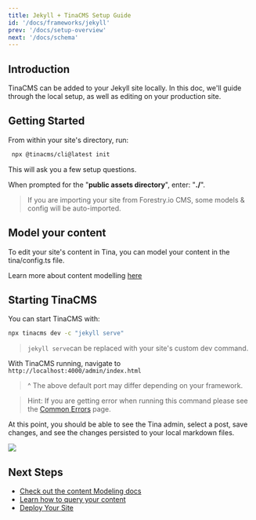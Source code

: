 ```yaml
---
title: Jekyll + TinaCMS Setup Guide
id: '/docs/frameworks/jekyll'
prev: '/docs/setup-overview'
next: '/docs/schema'
---
```


## Introduction

TinaCMS can be added to your Jekyll site locally. In this doc, we'll guide through the local setup, as well as editing on your production site.

## Getting Started

From within your site's directory, run:

```bash
 npx @tinacms/cli@latest init
```

This will ask you a few setup questions.

When prompted for the "**public assets directory**", enter: "**./**".

> If you are importing your site from Forestry.io CMS, some models & config will be auto-imported.

## Model your content

To edit your site's content in Tina, you can model your content in the tina/config.ts file.

Learn more about content modelling [here](/docs/schema/)

## Starting TinaCMS

You can start TinaCMS with:

```bash
npx tinacms dev -c "jekyll serve"
```

> `jekyll serve`can be replaced with your site's custom dev command.

With TinaCMS running, navigate to `http://localhost:4000/admin/index.html`

> ^ The above default port may differ depending on your framework.

> Hint: If you are getting error when running this command please see the [Common Errors](/docs/forestry/common-errors) page.

At this point, you should be able to see the Tina admin, select a post, save changes, and see the changes persisted to your local markdown files.

![](/img/hugo-tina-admin-screenshot.png)

## Next Steps

- [Check out the content Modeling docs](/docs/schema/)
- [Learn how to query your content](/docs/features/data-fetching/)
- [Deploy Your Site](/docs/tina-cloud)
